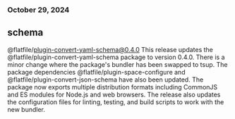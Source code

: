 ### October 29, 2024
## schema

@flatfile/plugin-convert-yaml-schema@0.4.0
This release updates the @flatfile/plugin-convert-yaml-schema package to version 0.4.0. There is a minor change where the package's bundler has been swapped to tsup. The package dependencies @flatfile/plugin-space-configure and @flatfile/plugin-convert-json-schema have also been updated. The package now exports multiple distribution formats including CommonJS and ES modules for Node.js and web browsers. The release also updates the configuration files for linting, testing, and build scripts to work with the new bundler.